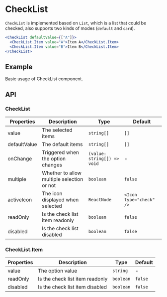 # CheckList

`CheckList` is implemented based on `List`, which is a list that could be checked, also supports two kinds of modes (`default` and `card`).

```jsx
<CheckList defaultValue={["A"]}>
  <CheckList.Item value="A">Item A</CheckList.Item>
  <CheckList.Item value="B">Item B</CheckList.Item>
</CheckList>
```

## Example

Basic usage of CheckList component.

<Demo src="../../components/check-list/demo/Example.tsx" />

## API

### CheckList

Properties | Description | Type | Default
-----------|-------------|------|--------
| value        | The selected items                         | `string[]`                  | `[]` |
| defaultValue | The default items                          | `string[]`                  | `[]` |
| onChange     | Triggered when the option changes          | `(value: string[]) => void` | - |
| multiple     | Whether to allow multiple selection or not | `boolean`                   | `false` |
| activeIcon   | The icon displayed when selected           | `ReactNode`                 | `<Icon type="check" />` |
| readOnly     | Is the check list item readonly            | `boolean`                   | `false` |
| disabled     | Is the check list disabled                 | `boolean`                   | `false` |

### CheckList.Item

Properties | Description | Type | Default
-----------|-------------|------|--------
| value    | The option value                | `string`  | - |
| readOnly | Is the check list item readonly | `boolean` | `false` |
| disabled | Is the check list item disabled | `boolean` | `false` |
